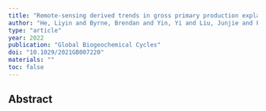 ```yaml
---
title: "Remote-sensing derived trends in gross primary production explain increases in the CO2 seasonal cycle amplitude"
author: "He, Liyin and Byrne, Brendan and Yin, Yi and Liu, Junjie and Frankenberg, Christian"
type: "article"
year: 2022
publication: "Global Biogeochemical Cycles"
doi: "10.1029/2021GB007220"
materials: ""
toc: false
---
```


## Abstract

